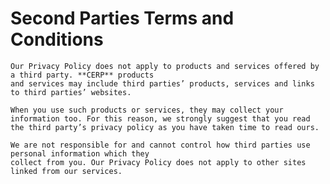 # Second Parties Terms and Conditions

    Our Privacy Policy does not apply to products and services offered by a third party. **CERP** products 
    and services may include third parties’ products, services and links to third parties’ websites. 

    When you use such products or services, they may collect your information too. For this reason, we strongly suggest that you read the third party’s privacy policy as you have taken time to read ours. 

    We are not responsible for and cannot control how third parties use personal information which they 
    collect from you. Our Privacy Policy does not apply to other sites linked from our services.
